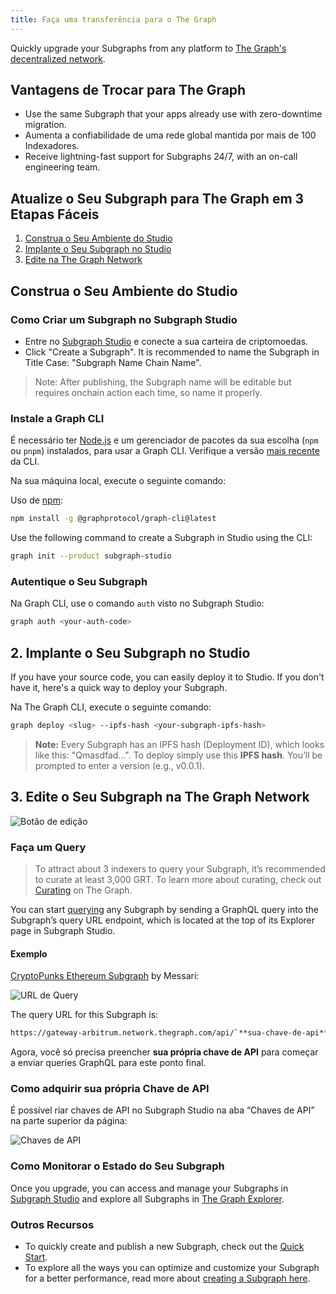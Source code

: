 ```yaml
---
title: Faça uma transferência para o The Graph
---
```


Quickly upgrade your Subgraphs from any platform to [The Graph's decentralized network](https://thegraph.com/networks/).

## Vantagens de Trocar para The Graph

- Use the same Subgraph that your apps already use with zero-downtime migration.
- Aumenta a confiabilidade de uma rede global mantida por mais de 100 Indexadores.
- Receive lightning-fast support for Subgraphs 24/7, with an on-call engineering team.

## Atualize o Seu Subgraph para The Graph em 3 Etapas Fáceis

1. [Construa o Seu Ambiente do Studio](/subgraphs/cookbook/transfer-to-the-graph/#1-set-up-your-studio-environment)
2. [Implante o Seu Subgraph no Studio](/subgraphs/cookbook/transfer-to-the-graph/#2-deploy-your-subgraph-to-studio)
3. [Edite na The Graph Network](/subgraphs/cookbook/transfer-to-the-graph/#publish-your-subgraph-to-the-graphs-decentralized-network)

## Construa o Seu Ambiente do Studio

### Como Criar um Subgraph no Subgraph Studio

- Entre no [Subgraph Studio](https://thegraph.com/studio/) e conecte a sua carteira de criptomoedas.
- Click "Create a Subgraph". It is recommended to name the Subgraph in Title Case: "Subgraph Name Chain Name".

> Note: After publishing, the Subgraph name will be editable but requires onchain action each time, so name it properly.

### Instale a Graph CLI

É necessário ter [Node.js](https://nodejs.org/) e um gerenciador de pacotes da sua escolha (`npm` ou `pnpm`) instalados, para usar a Graph CLI. Verifique a versão [mais recente](https://github.com/graphprotocol/graph-tooling/releases?q=%40graphprotocol%2Fgraph-cli&expanded=true) da CLI.

Na sua máquina local, execute o seguinte comando:

Uso de [npm](https://www.npmjs.com/):

```sh
npm install -g @graphprotocol/graph-cli@latest
```

Use the following command to create a Subgraph in Studio using the CLI:

```sh
graph init --product subgraph-studio
```

### Autentique o Seu Subgraph

Na Graph CLI, use o comando `auth` visto no Subgraph Studio:

```sh
graph auth <your-auth-code>
```

## 2. Implante o Seu Subgraph no Studio

If you have your source code, you can easily deploy it to Studio. If you don't have it, here's a quick way to deploy your Subgraph.

Na The Graph CLI, execute o seguinte comando:

```sh
graph deploy <slug> --ipfs-hash <your-subgraph-ipfs-hash>

```

> **Note:** Every Subgraph has an IPFS hash (Deployment ID), which looks like this: "Qmasdfad...". To deploy simply use this **IPFS hash**. You’ll be prompted to enter a version (e.g., v0.0.1).

## 3. Edite o Seu Subgraph na The Graph Network

![Botão de edição](/img/publish-sub-transfer.png)

### Faça um Query

> To attract about 3 indexers to query your Subgraph, it’s recommended to curate at least 3,000 GRT. To learn more about curating, check out [Curating](/resources/roles/curating/) on The Graph.

You can start [querying](/subgraphs/querying/introduction/) any Subgraph by sending a GraphQL query into the Subgraph’s query URL endpoint, which is located at the top of its Explorer page in Subgraph Studio.

#### Exemplo

[CryptoPunks Ethereum Subgraph](https://thegraph.com/explorer/subgraphs/HdVdERFUe8h61vm2fDyycHgxjsde5PbB832NHgJfZNqK) by Messari:

![URL de Query](/img/cryptopunks-screenshot-transfer.png)

The query URL for this Subgraph is:

```sh
https://gateway-arbitrum.network.thegraph.com/api/`**sua-chave-de-api**`/subgraphs/id/HdVdERFUe8h61vm2fDyycgxjsde5PbB832NHgJfZNqK
```

Agora, você só precisa preencher **sua própria chave de API** para começar a enviar queries GraphQL para este ponto final.

### Como adquirir sua própria Chave de API

É possível riar chaves de API no Subgraph Studio na aba “Chaves de API” na parte superior da página:

![Chaves de API](/img/Api-keys-screenshot.png)

### Como Monitorar o Estado do Seu Subgraph

Once you upgrade, you can access and manage your Subgraphs in [Subgraph Studio](https://thegraph.com/studio/) and explore all Subgraphs in [The Graph Explorer](https://thegraph.com/networks/).

### Outros Recursos

- To quickly create and publish a new Subgraph, check out the [Quick Start](/subgraphs/quick-start/).
- To explore all the ways you can optimize and customize your Subgraph for a better performance, read more about [creating a Subgraph here](/developing/creating-a-subgraph/).
